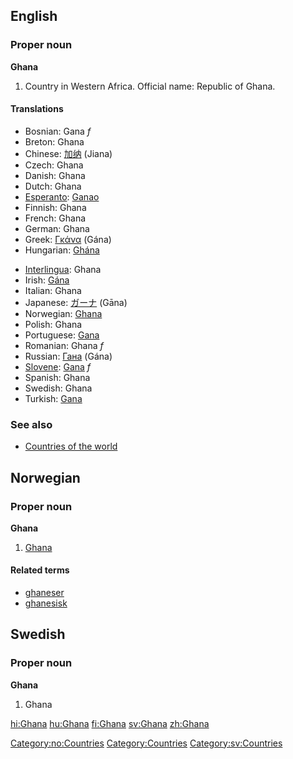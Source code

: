 ==English==

===Proper noun===
'''Ghana'''
{{wikipedia}}
# Country in Western Africa. Official name: Republic of Ghana.

====Translations====
{{top}}
*Bosnian: Gana ''f''
*Breton: Ghana
*Chinese: [[加纳]] (Jiana)
*Czech: Ghana
*Danish: Ghana
*Dutch: Ghana
*[[Esperanto]]: [[Ganao]]
*Finnish: Ghana
*French: Ghana
*German: Ghana
*Greek: [[Γκάνα]] (Gána) {{f}}
*Hungarian: [[Ghána]]
{{mid}}
*[[Interlingua]]: Ghana
*Irish: [[Gána]]
*Italian: Ghana
*Japanese: [[ガーナ]] (Gāna)
*Norwegian: [[#Norwegian|Ghana]]
*Polish: Ghana
*Portuguese: [[Gana]]
*Romanian: Ghana ''f''
*Russian: [[Гана]] (Gána) {{f}}
*[[Slovene]]: [[Gana]] ''f''
*Spanish: Ghana
*Swedish: Ghana
*Turkish: [[Gana]]
{{bottom}}

===See also===
* [[Countries of the world]]

==Norwegian==
===Proper noun===
[[Category:no:Countries]]
'''Ghana'''
#[[#English|Ghana]]
====Related terms====
*[[ghaneser]]
*[[ghanesisk]]

==Swedish==
===Proper noun===
'''Ghana'''
# Ghana

[[Category:Countries]]
[[Category:sv:Countries]]
[[hi:Ghana]]
[[hu:Ghana]]
[[fi:Ghana]]
[[sv:Ghana]]
[[zh:Ghana]]